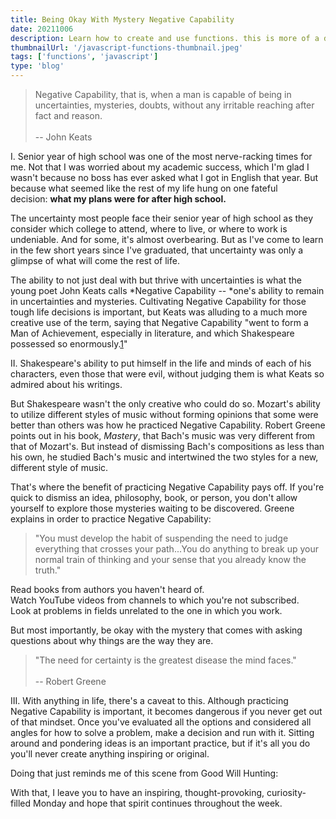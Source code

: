 ```yaml
---
title: Being Okay With Mystery Negative Capability
date: 20211006
description: Learn how to create and use functions. this is more of a descriptioni to see what happens
thumbnailUrl: '/javascript-functions-thumbnail.jpeg'
tags: ['functions', 'javascript']
type: 'blog'
---
```


> Negative Capability, that is, when a man is capable of being in uncertainties, mysteries, doubts, without any irritable reaching after fact and reason.\
>\
> -- John Keats

I. Senior year of high school was one of the most nerve-racking times for me. Not that I was worried about my academic success, which I'm glad I wasn't because no boss has ever asked what I got in English that year. But because what seemed like the rest of my life hung on one fateful decision: **what my plans were for after high school.**

The uncertainty most people face their senior year of high school as they consider which college to attend, where to live, or where to work is undeniable. And for some, it's almost overbearing. But as I've come to learn in the few short years since I've graduated, that uncertainty was only a glimpse of what will come the rest of life.

The ability to not just deal with but thrive with uncertainties is what the young poet John Keats calls *Negative Capability -- *one's ability to remain in uncertainties and mysteries. Cultivating Negative Capability for those tough life decisions is important, but Keats was alluding to a much more creative use of the term, saying that Negative Capability "went to form a Man of Achievement, especially in literature, and which Shakespeare possessed so enormously.[1](https://daltonsbookshelf.substack.com/p/negative-capability#footnote-1)"

II. Shakespeare's ability to put himself in the life and minds of each of his characters, even those that were evil, without judging them is what Keats so admired about his writings.

But Shakespeare wasn't the only creative who could do so. Mozart's ability to utilize different styles of music without forming opinions that some were better than others was how he practiced Negative Capability. Robert Greene points out in his book, *Mastery*, that Bach's music was very different from that of Mozart's. But instead of dismissing Bach's compositions as less than his own, he studied Bach's music and intertwined the two styles for a new, different style of music.

That's where the benefit of practicing Negative Capability pays off. If you're quick to dismiss an idea, philosophy, book, or person, you don't allow yourself to explore those mysteries waiting to be discovered. Greene explains in order to practice Negative Capability:

> "You must develop the habit of suspending the need to judge everything that crosses your path...You do anything to break up your normal train of thinking and your sense that you already know the truth."

Read books from authors you haven't heard of.\
Watch YouTube videos from channels to which you're not subscribed.\
Look at problems in fields unrelated to the one in which you work.

But most importantly, be okay with the mystery that comes with asking questions about why things are the way they are.

> "The need for certainty is the greatest disease the mind faces."\
>\
> -- Robert Greene

III. With anything in life, there's a caveat to this. Although practicing Negative Capability is important, it becomes dangerous if you never get out of that mindset. Once you've evaluated all the options and considered all angles for how to solve a problem, make a decision and run with it. Sitting around and pondering ideas is an important practice, but if it's all you do you'll never create anything inspiring or original.

Doing that just reminds me of this scene from Good Will Hunting:

With that, I leave you to have an inspiring, thought-provoking, curiosity-filled Monday and hope that spirit continues throughout the week.